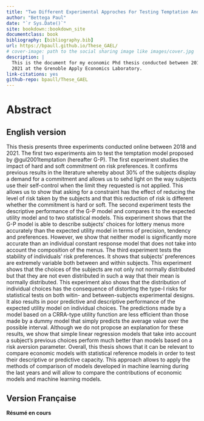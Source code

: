 ```yaml
--- 
title: "Two Different Experimental Approches For Testing Temptation And A Test Of Stability Of Individual Risk Preferences"
author: "Bettega Paul"
date: "`r Sys.Date()`"
site: bookdown::bookdown_site
documentclass: book
bibliography: [bibliography.bib]
url: https://bpaull.github.io/These_GAEL/
# cover-image: path to the social sharing image like images/cover.jpg
description: |
  This is the document for my economic Phd thesis conducted between 2018 and 
  2021 at the Grenoble Apply Economics Laboratory.
link-citations: yes
github-repo: bpaull/These_GAEL
---
```


# Abstract {-}

## English version {-}

This thesis presents three experiments conducted online between 2018 and 2021. 
The first two experiments aim to test the temptation model proposed by 
@gul2001temptation (hereafter G-P). 
The first experiment studies the impact of hard and soft commitment on risk 
preferences. 
It confirms previous results in the literature whereby 
about 30% of the subjects display a demand for a commitment  and 
allows us to sehd light on the way subjects use their self-control when the limit they 
requested is not applied. <!-- when the limit is applied then there is no need for self control, right? -->
This allows us to show that asking for a constraint has the effect of reducing 
the level of risk taken by the subjects and that this reduction of risk is 
different whether the commitment is hard or soft. <!-- clearly state the result, as "different" can mean stronger or weaker; so just say "this reduction... is weaker when the commitment is soft" (or whatever our result sis, I forgot, sorry) -->
The second experiment tests the descriptive performance of the G-P model and 
compares it to the expected utility model and to two statistical models. 
This experiment shows that the G-P model is able to describe subjects' choices 
for lottery menus more accurately than the expected utility model in terms of 
precision, tendency and preferences. 
However, we show that neither model is significantly more accurate than an 
individual constant response model that does not take into account the 
composition of the menus. <!-- nor preferences, right? I mean, in a way yes, it is not a k = 32 model as in chapter 3, but can we say it does take into account preferences? Not sure... -->
The third experiment tests the stability of individuals' risk preferences. 
It shows that subjects' preferences are extremely variable both between and 
within subjects. 
This experiment shows that the choices of the subjects are not only not normally 
distributed but that they are not even distributed in such a way that their mean 
is normally distributed. <!-- maybe a sentence on why do you think this happens? serial correlation that oughtn't be there? -->
This experiment also shows that the distribution of individual choices has the 
consequence of distorting the type-I risks for statistical tests on both witin- and between-subjects experimental 
designs. <!-- again, give us the sign: it distorts in which direction? we would accept too many H0; so maybe say so, it makes it more interesting, and it uses 2-3 words more. -->
It also results in poor predictive and descriptive performance of the expected 
utility model on individual choices.
The predictions made by a model based on a CRRA-type utility function are less 
efficient than those made by a dummy model that simply predicts the average 
value over the possible interval. <!-- I would say: "predicts risk neutrality for all trials". Because this is what it is, EV maximisation (risk neutrality) wth 0 parameters utperforms a theory with one free parameter (EUT) and one with 2 (G-P) -->
Although we do not propose an explanation for these results, we show that simple
linear regression models that take into account a subject's previous choices 
perform much better than models based on a risk aversion parameter.
Overall, this thesis shows that it can be relevant to compare economic models 
with statistical reference models in order to test their descriptive or 
predictive capacity. 
This approach allows to apply the methods of comparison of models developed in 
machine learning during the last years and will allow to compare the 
contributions of economic models and machine learning models.
<!-- I don't think this is the oly contribution of your thesis, NOR the major one. 
I think that you should stress all of your contributions here. 
One is definitely the use of horse races with stats models as a sanity check for our delirious attempts at modeling in econ. Spot on, correct for you to say it, and well said. I'll be even more blunt, actually. 
BUT I thin that another major contribution is that it is HARD, very hard, to test temptation models in the lab properly. That despite all your best efforts and a design in chapt 2 that gets as close as possible to the theory, the theory fails. That we do not have to be naïve about testing theories -- it's really hard -- and that people writing theories should maybe consider the fact that making their theory testable is their job. Now, I venture a bit too far here, but I'd like you to point out at least ONE result pertaining to G-P / temptation and not only the "technical " result "use stat models if you want to be serious". The rest is actually pretty fine. -->



## Version Française {-}

**Résumé en cours**

